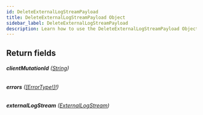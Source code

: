 ```yaml
---
id: DeleteExternalLogStreamPayload
title: DeleteExternalLogStreamPayload Object
sidebar_label: DeleteExternalLogStreamPayload
description: Learn how to use the DeleteExternalLogStreamPayload Object for 's API.
---
```


## Return fields

###### <b>clientMutationId</b> ([String](api/schema/scalar/String.mdx))

###### <b>errors</b> ([[ErrorType!]!](api/schema/object/ErrorType.mdx))

###### <b>externalLogStream</b> ([ExternalLogStream](api/schema/object/ExternalLogStream.mdx))
